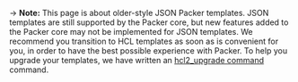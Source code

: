-> **Note:** This page is about older-style JSON Packer templates. JSON
templates are still supported by the Packer core, but new features added to the
Packer core may not be implemented for JSON templates. We recommend you
transition to HCL templates as soon as is convenient for you, in order to have
the best possible experience with Packer. To help you upgrade your templates,
we have written an [hcl2_upgrade command](/docs/commands/hcl2_upgrade) command.
